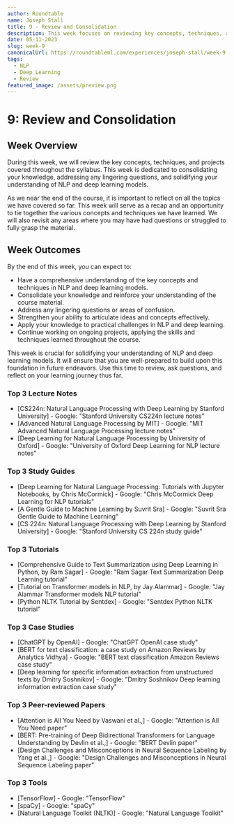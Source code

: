 ```yaml
---
author: Roundtable
name: Joseph Stall
title: 9 - Review and Consolidation
description: This week focuses on reviewing key concepts, techniques, and projects covered throughout the syllabus. It aims to consolidate knowledge, address questions, and solidify understanding of NLP and deep learning models.
date: 05-11-2023
slug: week-9
canonicalUrl: https://roundtableml.com/experiences/joseph-stall/week-9
tags:
  - NLP
  - Deep Learning
  - Review
featured_image: /assets/preview.png
---
```


# 9: Review and Consolidation

## Week Overview

During this week, we will review the key concepts, techniques, and projects covered throughout the syllabus. This week is dedicated to consolidating your knowledge, addressing any lingering questions, and solidifying your understanding of NLP and deep learning models.

As we near the end of the course, it is important to reflect on all the topics we have covered so far. This week will serve as a recap and an opportunity to tie together the various concepts and techniques we have learned. We will also revisit any areas where you may have had questions or struggled to fully grasp the material.

## Week Outcomes

By the end of this week, you can expect to:

- Have a comprehensive understanding of the key concepts and techniques in NLP and deep learning models.
- Consolidate your knowledge and reinforce your understanding of the course material.
- Address any lingering questions or areas of confusion.
- Strengthen your ability to articulate ideas and concepts effectively.
- Apply your knowledge to practical challenges in NLP and deep learning.
- Continue working on ongoing projects, applying the skills and techniques learned throughout the course.

This week is crucial for solidifying your understanding of NLP and deep learning models. It will ensure that you are well-prepared to build upon this foundation in future endeavors. Use this time to review, ask questions, and reflect on your learning journey thus far.

### Top 3 Lecture Notes

- [CS224n: Natural Language Processing with Deep Learning by Stanford University] - Google: "Stanford University CS224n lecture notes"
- [Advanced Natural Language Processing by MIT] - Google: "MIT Advanced Natural Language Processing lecture notes"
- [Deep Learning for Natural Language Processing by University of Oxford] - Google: "University of Oxford Deep Learning for NLP lecture notes"

### Top 3 Study Guides

- [Deep Learning for Natural Language Processing: Tutorials with Jupyter Notebooks, by Chris McCormick] - Google: "Chris McCormick Deep Learning for NLP tutorials"
- [A Gentle Guide to Machine Learning by Suvrit Sra] - Google: "Suvrit Sra Gentle Guide to Machine Learning"
- [CS 224n: Natural Language Processing with Deep Learning by Stanford University] - Google: "Stanford University CS 224n study guide"

### Top 3 Tutorials

- [Comprehensive Guide to Text Summarization using Deep Learning in Python, by Ram Sagar] - Google: "Ram Sagar Text Summarization Deep Learning tutorial"
- [Tutorial on Transformer models in NLP, by Jay Alammar] - Google: "Jay Alammar Transformer models NLP tutorial"
- [Python NLTK Tutorial by Sentdex] - Google: "Sentdex Python NLTK tutorial"

### Top 3 Case Studies

- [ChatGPT by OpenAI] - Google: "ChatGPT OpenAI case study"
- [BERT for text classification: a case study on Amazon Reviews by Analytics Vidhya] - Google: "BERT text classification Amazon Reviews case study"
- [Deep learning for specific information extraction from unstructured texts by Dmitry Soshnikov] - Google: "Dmitry Soshnikov Deep learning information extraction case study"

### Top 3 Peer-reviewed Papers

- [Attention is All You Need by Vaswani et al.,] - Google: "Attention is All You Need paper"
- [BERT: Pre-training of Deep Bidirectional Transformers for Language Understanding by Devlin et al.,] - Google: "BERT Devlin paper"
- [Design Challenges and Misconceptions in Neural Sequence Labeling by Yang et al.,] - Google: "Design Challenges and Misconceptions in Neural Sequence Labeling paper"

### Top 3 Tools

- [TensorFlow] - Google: "TensorFlow"
- [spaCy] - Google: "spaCy"
- [Natural Language Toolkit (NLTK)] - Google: "Natural Language Toolkit"
